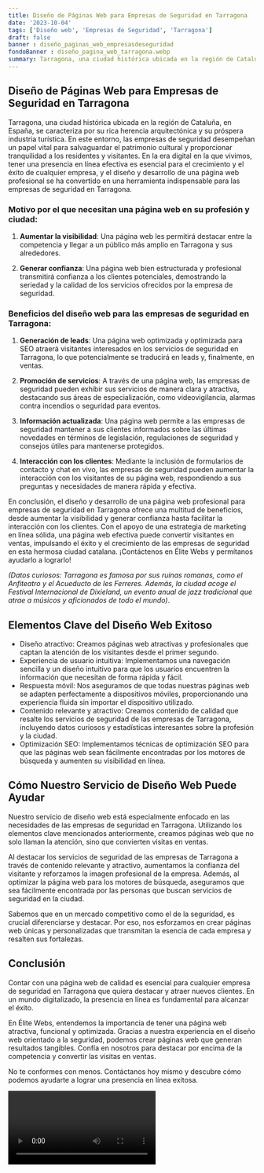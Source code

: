 ```yaml
---
title: Diseño de Páginas Web para Empresas de Seguridad en Tarragona
date: '2023-10-04'
tags: ['Diseño web', 'Empresas de Seguridad', 'Tarragona']
draft: false
banner : diseño_paginas_web_empresasdeseguridad
fondoBanner : diseño_pagina_web_tarragona.webp
summary: Tarragona, una ciudad histórica ubicada en la región de Cataluña, en España, se caracteriza por su rica herencia arquitectónica y su próspera industria turística. En este entorno, las empresas de seguridad desempeñan un papel vital para salvaguardar el patrimonio cultural y proporcionar tranquilidad a los residentes y visitantes. En la era digital en la que vivimos, tener una presencia en línea efectiva es esencial para el crecimiento y el éxito de cualquier empresa, y el diseño y desarrollo de una página web profesional se ha convertido en una herramienta indispensable para las empresas de seguridad en Tarragona.
---
```


## Diseño de Páginas Web para Empresas de Seguridad en Tarragona

Tarragona, una ciudad histórica ubicada en la región de Cataluña, en España, se caracteriza por su rica herencia arquitectónica y su próspera industria turística. En este entorno, las empresas de seguridad desempeñan un papel vital para salvaguardar el patrimonio cultural y proporcionar tranquilidad a los residentes y visitantes. En la era digital en la que vivimos, tener una presencia en línea efectiva es esencial para el crecimiento y el éxito de cualquier empresa, y el diseño y desarrollo de una página web profesional se ha convertido en una herramienta indispensable para las empresas de seguridad en Tarragona.

### Motivo por el que necesitan una página web en su profesión y ciudad:

1. **Aumentar la visibilidad**: Una página web les permitirá destacar entre la competencia y llegar a un público más amplio en Tarragona y sus alrededores.

2. **Generar confianza**: Una página web bien estructurada y profesional transmitirá confianza a los clientes potenciales, demostrando la seriedad y la calidad de los servicios ofrecidos por la empresa de seguridad.

### Beneficios del diseño web para las empresas de seguridad en Tarragona:

1. **Generación de leads**: Una página web optimizada y optimizada para SEO atraerá visitantes interesados en los servicios de seguridad en Tarragona, lo que potencialmente se traducirá en leads y, finalmente, en ventas.

2. **Promoción de servicios**: A través de una página web, las empresas de seguridad pueden exhibir sus servicios de manera clara y atractiva, destacando sus áreas de especialización, como videovigilancia, alarmas contra incendios o seguridad para eventos.

3. **Información actualizada**: Una página web permite a las empresas de seguridad mantener a sus clientes informados sobre las últimas novedades en términos de legislación, regulaciones de seguridad y consejos útiles para mantenerse protegidos.

4. **Interacción con los clientes**: Mediante la inclusión de formularios de contacto y chat en vivo, las empresas de seguridad pueden aumentar la interacción con los visitantes de su página web, respondiendo a sus preguntas y necesidades de manera rápida y efectiva.

En conclusión, el diseño y desarrollo de una página web profesional para empresas de seguridad en Tarragona ofrece una multitud de beneficios, desde aumentar la visibilidad y generar confianza hasta facilitar la interacción con los clientes. Con el apoyo de una estrategia de marketing en línea sólida, una página web efectiva puede convertir visitantes en ventas, impulsando el éxito y el crecimiento de las empresas de seguridad en esta hermosa ciudad catalana. ¡Contáctenos en Élite Webs y permítanos ayudarlo a lograrlo!

*(Datos curiosos: Tarragona es famosa por sus ruinas romanas, como el Anfiteatro y el Acueducto de les Ferreres. Además, la ciudad acoge el Festival Internacional de Dixieland, un evento anual de jazz tradicional que atrae a músicos y aficionados de todo el mundo)*.

<GifSeo />

<Cta />

## Elementos Clave del Diseño Web Exitoso

- Diseño atractivo: Creamos páginas web atractivas y profesionales que captan la atención de los visitantes desde el primer segundo.
- Experiencia de usuario intuitiva: Implementamos una navegación sencilla y un diseño intuitivo para que los usuarios encuentren la información que necesitan de forma rápida y fácil.
- Respuesta móvil: Nos aseguramos de que todas nuestras páginas web se adapten perfectamente a dispositivos móviles, proporcionando una experiencia fluida sin importar el dispositivo utilizado.
- Contenido relevante y atractivo: Creamos contenido de calidad que resalte los servicios de seguridad de las empresas de Tarragona, incluyendo datos curiosos y estadísticas interesantes sobre la profesión y la ciudad.
- Optimización SEO: Implementamos técnicas de optimización SEO para que las páginas web sean fácilmente encontradas por los motores de búsqueda y aumenten su visibilidad en línea.

## Cómo Nuestro Servicio de Diseño Web Puede Ayudar

Nuestro servicio de diseño web está especialmente enfocado en las necesidades de las empresas de seguridad en Tarragona. Utilizando los elementos clave mencionados anteriormente, creamos páginas web que no solo llaman la atención, sino que convierten visitas en ventas.

Al destacar los servicios de seguridad de las empresas de Tarragona a través de contenido relevante y atractivo, aumentamos la confianza del visitante y reforzamos la imagen profesional de la empresa. Además, al optimizar la página web para los motores de búsqueda, aseguramos que sea fácilmente encontrada por las personas que buscan servicios de seguridad en la ciudad.

Sabemos que en un mercado competitivo como el de la seguridad, es crucial diferenciarse y destacar. Por eso, nos esforzamos en crear páginas web únicas y personalizadas que transmitan la esencia de cada empresa y resalten sus fortalezas.

## Conclusión

Contar con una página web de calidad es esencial para cualquier empresa de seguridad en Tarragona que quiera destacar y atraer nuevos clientes. En un mundo digitalizado, la presencia en línea es fundamental para alcanzar el éxito.

En Élite Webs, entendemos la importancia de tener una página web atractiva, funcional y optimizada. Gracias a nuestra experiencia en el diseño web orientado a la seguridad, podemos crear páginas web que generan resultados tangibles. Confía en nosotros para destacar por encima de la competencia y convertir las visitas en ventas.

No te conformes con menos. Contáctanos hoy mismo y descubre cómo podemos ayudarte a lograr una presencia en línea exitosa.

<Video />

<CtaBot job='Empresas de Seguridad' city='Tarragona'/>

<Gmaps query='Tarragona+españa+maps' />